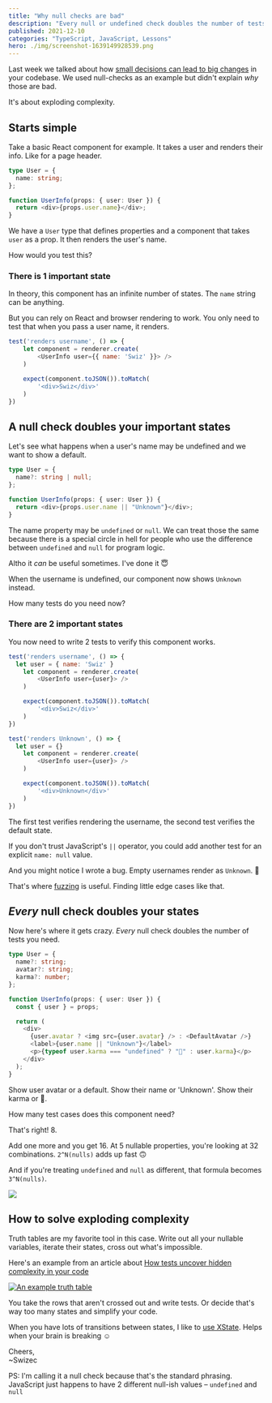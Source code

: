 ```yaml
---
title: "Why null checks are bad"
description: "Every null or undefined check doubles the number of tests you need 😱"
published: 2021-12-10
categories: "TypeScript, JavaScript, Lessons"
hero: ./img/screenshot-1639149928539.png
---
```


Last week we talked about how [small decisions can lead to big changes](https://swizec.com/blog/even-small-things-can-make-your-code-gnarly/) in your codebase. We used null-checks as an example but didn't explain _why_ those are bad.

It's about exploding complexity.

## Starts simple

Take a basic React component for example. It takes a user and renders their info. Like for a page header.

```typescript
type User = {
  name: string;
};

function UserInfo(props: { user: User }) {
  return <div>{props.user.name}</div>;
}
```

We have a `User` type that defines properties and a component that takes `user` as a prop. It then renders the user's name.

How would you test this?

### There is 1 important state

In theory, this component has an infinite number of states. The `name` string can be anything.

But you can rely on React and browser rendering to work. You only need to test that when you pass a user name, it renders.

```javascript
test('renders username', () => {
	let component = renderer.create(
		<UserInfo user={{ name: 'Swiz' }}> />
	)

	expect(component.toJSON()).toMatch(
		'<div>Swiz</div>'
	)
})
```

## A null check doubles your important states

Let's see what happens when a user's name may be undefined and we want to show a default.

```typescript
type User = {
  name?: string | null;
};

function UserInfo(props: { user: User }) {
  return <div>{props.user.name || "Unknown"}</div>;
}
```

The name property may be `undefined` or `null`. We can treat those the same because there is a special circle in hell for people who use the difference between `undefined` and `null` for program logic.

Altho it _can_ be useful sometimes. I've done it 😇

When the username is undefined, our component now shows `Unknown` instead.

How many tests do you need now?

### There are 2 important states

You now need to write 2 tests to verify this component works.

```javascript
test('renders username', () => {
  let user = { name: 'Swiz' }
	let component = renderer.create(
		<UserInfo user={user}> />
	)

	expect(component.toJSON()).toMatch(
		'<div>Swiz</div>'
	)
})

test('renders Unknown', () => {
  let user = {}
	let component = renderer.create(
		<UserInfo user={user}> />
	)

	expect(component.toJSON()).toMatch(
		'<div>Unknown</div>'
	)
})
```

The first test verifies rendering the username, the second test verifies the default state.

If you don't trust JavaScript's `||` operator, you could add another test for an explicit `name: null` value.

And you might notice I wrote a bug. Empty usernames render as `Unknown`. 💩

That's where [fuzzing](https://en.wikipedia.org/wiki/Fuzzing) is useful. Finding little edge cases like that.

## _Every_ null check doubles your states

Now here's where it gets crazy. _Every_ null check doubles the number of tests you need.

```typescript
type User = {
  name?: string;
  avatar?: string;
  karma?: number;
};

function UserInfo(props: { user: User }) {
  const { user } = props;

  return (
    <div>
      {user.avatar ? <img src={user.avatar} /> : <DefaultAvatar />}
      <label>{user.name || "Unknown"}</label>
      <p>{typeof user.karma === "undefined" ? "🐣" : user.karma}</p>
    </div>
  );
}
```

Show user avatar or a default. Show their name or 'Unknown'. Show their karma or 🐣.

How many test cases does this component need?

That's right! 8.

Add one more and you get 16. At 5 nullable properties, you're looking at 32 combinations. `2^N(nulls)` adds up fast 🙃

And if you're treating `undefined` and `null` as different, that formula becomes `3^N(nulls)`.

![](giphy:cary_elwes_laughing)

## How to solve exploding complexity

Truth tables are my favorite tool in this case. Write out all your nullable variables, iterate their states, cross out what's impossible.

Here's an example from an article about [How tests uncover hidden complexity in your code](https://swizec.com/blog/how-tests-uncover-hidden-complexity-in-simple-code/)

[![An example truth table](./img/An-example-truth-tablejcac8b.png)](https://swizec.com/blog/how-tests-uncover-hidden-complexity-in-simple-code/)

You take the rows that aren't crossed out and write tests. Or decide that's way too many states and simplify your code.

When you have lots of transitions between states, I like to [use XState](https://swizec.com/blog/when-your-brain-is-breaking-try-xstate/). Helps when your brain is breaking ☺️

Cheers,<br/>
~Swizec

PS: I'm calling it a null check because that's the standard phrasing. JavaScript just happens to have 2 different null-ish values – `undefined` and `null`
